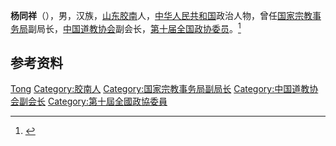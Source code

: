 '''杨同祥'''（{{bd|1941年|1月|}}），男，汉族，[[山东|山东]][[胶南|胶南]]人，[[中华人民共和国|中华人民共和国]]政治人物，曾任[[国家宗教事务局|国家宗教事务局]]副局长，[[中国道教协会|中国道教协会]]副会长，[[第十届全国政协委员|第十届全国政协委员]]。<ref>{{Cite web|title=中国道教协会第七届理事会会长、副会长、秘书长简历|url=http://www.chinataoism.org/showtopic.php?id=9328|accessdate=2020-11-30|work=中国道教|archiveurl=https://web.archive.org/web/20201130124333/http://www.chinataoism.org/showtopic.php?id=9328|archivedate=2020-11-30}}</ref>

== 参考资料 ==
{{reflist}}

{{中国人物小作品}}
{{Navboxes 
| title  = 杨同祥在[[中国道教协会|中国道教协会]]的职务
| list1  =
{{中国道教协会第七届理事会}}
}}

{{Authority control}}
{{DEFAULTSORT:Yang杨}}
[[Category:杨姓|Tong]]
[[Category:胶南人|Category:胶南人]]
[[Category:国家宗教事务局副局长|Category:国家宗教事务局副局长]]
[[Category:中国道教协会副会长|Category:中国道教协会副会长]]
[[Category:第十屆全國政協委員|Category:第十屆全國政協委員]]
